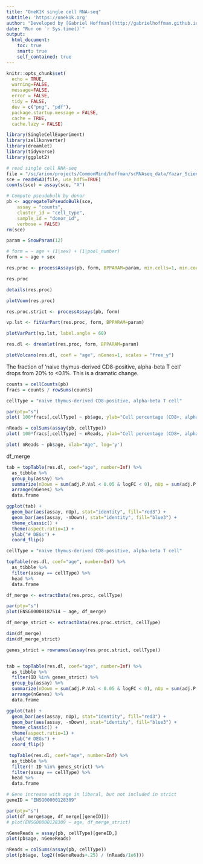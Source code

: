 ```yaml
---
title: "OneK1K single cell RNA-seq"
subtitle: 'https://onek1k.org'
author: "Developed by [Gabriel Hoffman](http://gabrielhoffman.github.io/)"
date: "Run on `r Sys.time()`"
output: 
  html_document:
    toc: true
    smart: true
    self_contained: true
---
```


<!---


cd /hpc/users/hoffmg01/work/misc_vp
R --vanilla

system("git pull"); rmarkdown::render("yazar_2022.Rmd");


# https://hoffmg01.hpc.mssm.edu/crumblr_analysis/Yazar_Science_2022/yazar_2022.html



# cd 

--->


```r
knitr::opts_chunk$set(
  echo = TRUE,
  warning=FALSE,
  message=FALSE,
  error = FALSE,
  tidy = FALSE,
  dev = c("png", "pdf"),
  package.startup.message = FALSE,
  cache = TRUE,
  cache.lazy = FALSE)
```


```r
library(SingleCellExperiment)
library(zellkonverter)
library(dreamlet)
library(tidyverse) 
library(ggplot2)
```

```r
# read single cell RNA-seq
file = "/sc/arion/projects/CommonMind/hoffman/scRNAseq_data/Yazar_Science_2022/08984b3c-3189-4732-be22-62f1fe8f15a4.h5ad"
sce = readH5AD(file, use_hdf5=TRUE)
counts(sce) = assay(sce, "X")

# Compute pseudobulk by donor
pb <- aggregateToPseudoBulk(sce,
    assay = "counts",     
    cluster_id = "cell_type",  
    sample_id = "donor_id",
    verbose = FALSE)
rm(sce)
```



```r
param = SnowParam(12)

# form = ~ age + (1|sex) + (1|pool_number) 
form = ~ age + sex

res.proc <- processAssays(pb, form, BPPARAM=param, min.cells=1, min.count=1, min.prop=0.1)

res.proc

details(res.proc)
```

```r
plotVoom(res.proc)
```


```r
res.proc.strict <- processAssays(pb, form)
```

```r
vp.lst <- fitVarPart(res.proc, form, BPPARAM=param)
```

```r
plotVarPart(vp.lst, label.angle = 60)
```

```r
res.dl <- dreamlet(res.proc, form, BPPARAM=param)
```

```r
plotVolcano(res.dl, coef = "age", nGenes=1, scales = "free_y") 
```

The fraction of 'naive thymus-derived CD8-positive, alpha-beta T cell' drops from 20% to <0.1%.  This is a dramatic change.
```r
counts = cellCounts(pb)
fracs = counts / rowSums(counts)

cellType = "naive thymus-derived CD8-positive, alpha-beta T cell"

par(pty="s")
plot( 100*fracs[,cellType] ~ pb$age, ylab="Cell percentage (CD8+, alpha-beta T cell) [log10 scale]", xlab="Age", log='y')

nReads = colSums(assay(pb, cellType))
plot( 100*fracs[,cellType] ~ nReads, ylab="Cell percentage (CD8+, alpha-beta T cell) [log10 scale]", xlab="nReads", log='xy')

plot( nReads ~ pb$age, xlab="Age", log='y')
```

df_merge




```r
tab = topTable(res.dl, coef="age", number=Inf) %>%
  as_tibble %>%
  group_by(assay) %>%
  summarize(nDown = sum(adj.P.Val < 0.05 & logFC < 0), nUp = sum(adj.P.Val < 0.05 & logFC > 0), nGenes = length(adj.P.Val)) %>%
  arrange(nGenes) %>%
  data.frame

ggplot(tab) +
  geom_bar(aes(assay, nUp), stat="identity", fill="red3") + 
  geom_bar(aes(assay, -nDown), stat="identity", fill="blue3") + 
  theme_classic() +
  theme(aspect.ratio=1) +
  ylab("# DEGs") +
  coord_flip() 
```


```r
cellType = "naive thymus-derived CD8-positive, alpha-beta T cell"

topTable(res.dl, coef="age", number=Inf) %>%
  as_tibble %>%
  filter(assay == cellType) %>%
  head %>%
  data.frame

df_merge <- extractData(res.proc, cellType)

par(pty="s")
plot(ENSG00000187514 ~ age, df_merge)
```

```r
df_merge_strict <- extractData(res.proc.strict, cellType)

dim(df_merge)
dim(df_merge_strict)

genes_strict = rownames(assay(res.proc.strict, cellType))


tab = topTable(res.dl, coef="age", number=Inf) %>%
  as_tibble %>%
  filter(ID %in% genes_strict) %>%
  group_by(assay) %>%
  summarize(nDown = sum(adj.P.Val < 0.05 & logFC < 0), nUp = sum(adj.P.Val < 0.05 & logFC > 0), nGenes = length(adj.P.Val)) %>%
  arrange(nGenes) %>%
  data.frame

ggplot(tab) +
  geom_bar(aes(assay, nUp), stat="identity", fill="red3") + 
  geom_bar(aes(assay, -nDown), stat="identity", fill="blue3") + 
  theme_classic() +
  theme(aspect.ratio=1) +
  ylab("# DEGs") +
  coord_flip() 

 topTable(res.dl, coef="age", number=Inf) %>%
  as_tibble %>%
  filter(! ID %in% genes_strict) %>%
  filter(assay == cellType) %>%
  head %>%
  data.frame

# Gene increase with age in liberal, but not included in strict
geneID = "ENSG00000128309"

par(pty="s")
plot(df_merge$age, df_merge[[geneID]])
# plot(ENSG00000128309 ~ age, df_merge_strict)

nGeneReads = assay(pb, cellType)[geneID,]
plot(pb$age, nGeneReads)

nReads = colSums(assay(pb, cellType))
plot(pb$age, log2((nGeneReads+.25) / (nReads/1e6)))
```






